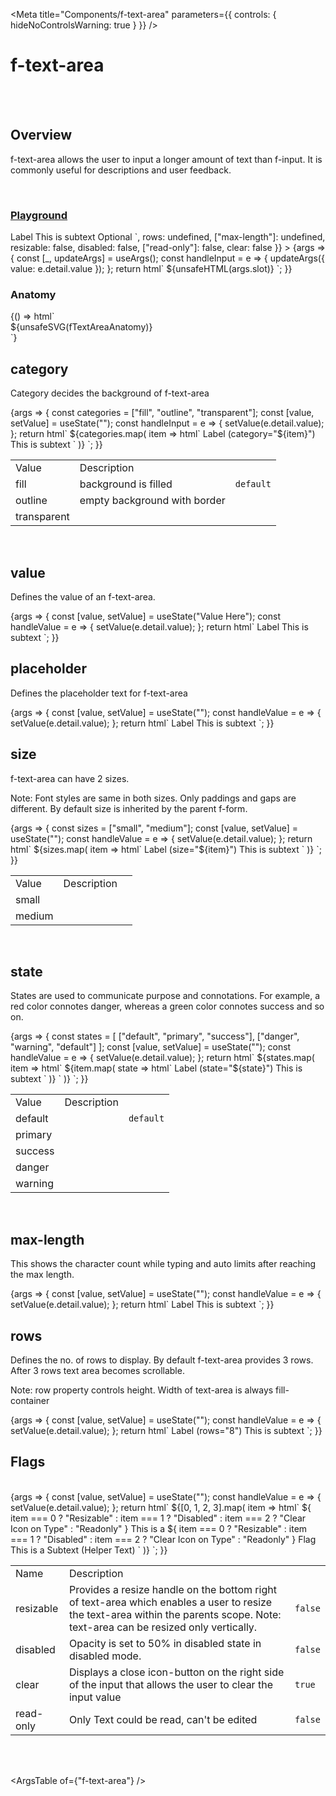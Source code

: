 
<Meta
	title="Components/f-text-area"
	parameters={{
		controls: { hideNoControlsWarning: true }
	}}
/>

# f-text-area

<br />
<br />

## Overview

<f-divider></f-divider>

f-text-area allows the user to input a longer amount of text than f-input. It is commonly useful for descriptions and user feedback.

<br />

### [Playground](/story/components-f-text-area--playground)

<Canvas>
	<Story
		name="Playground"
		argTypes={{
			value: { control: "text" },
			placeholder: { control: "text" },
			category: {
				control: "select",
				options: ["fill", "transparent", "outline"]
			},
			state: {
				control: "select",
				options: ["default", "success", "primary", "warning", "danger"]
			},
			size: {
				control: "radio",
				options: ["small", "medium"]
			},
			slot: { control: "text" },
			rows: {
				control: "text"
			},
			["max-length"]: {
				control: "text"
			},
			disabled: {
				control: "boolean"
			},
			["read-only"]: {
				control: "boolean"
			},
			clear: {
				control: "boolean"
			},
			resizable: {
				control: "boolean"
			}
		}}
		args={{
			value: undefined,
			placeholder: "Enter your text here",
			category: "fill",
			state: "default",
			size: "medium",
			slot: `  <f-text slot="label" variant="para" size="small">Label</f-text>
              <f-text slot="help" variant="para" size="small">This is subtext</f-text>
			  <f-text slot="subtitle" state="secondary" variant="para" size="small">Optional</f-text>
			<f-icon slot="icon-tooltip" source="i-question-filled" tooltip="some info"></f-icon>`,
			rows: undefined,
			["max-length"]: undefined,
			resizable: false,
			disabled: false,
			["read-only"]: false,
			clear: false
		}}
	>
		{args => {
			const [_, updateArgs] = useArgs();
			const handleInput = e => {
				updateArgs({ value: e.detail.value });
			};
			return html`
				<f-div width="100%" align="middle-center" padding="large">
					<f-div width="80%" align="middle-center">
						<f-text-area
							category=${args.category}
							placeholder=${args.placeholder}
							?resizable=${args.resizable}
							?clear=${args.clear}
							.state=${args.state}
							.size=${args.size}
							value=${args.value}
							@input=${handleInput}
							max-length=${args["max-length"]}
							?disabled=${args.disabled}
							?read-only=${args["read-only"]}
							rows=${args.rows}
							mask-value
						>
							${unsafeHTML(args.slot)}
						</f-text-area></f-div
					></f-div
				>
			`;
		}}
	</Story>
</Canvas>

<br />

### Anatomy

<f-divider></f-divider>

<Story name="Anatomy">
	{() => html`<div class="align-center">${unsafeSVG(fTextAreaAnatomy)}</div>`}
</Story>

<br />

## category

<f-divider></f-divider>

Category decides the background of f-text-area

<Canvas>
	<Story name="category">
		{args => {
			const categories = ["fill", "outline", "transparent"];
			const [value, setValue] = useState("");
			const handleInput = e => {
				setValue(e.detail.value);
			};
			return html`
				<f-div width="100%" align="middle-center" padding="large" gap="medium">
					${categories.map(
						item => html`<f-div>
           <f-text-area
              category=${item}
              placeholder="This is a textarea"
              size="medium"
              value=${value}
              @input=${handleInput}
            >
              <f-text slot="label" variant="para" size="small">Label (category="${item}")</f-text>
              <f-text slot="help" variant="para" size="small">This is subtext</f-text>
            </f-text-area></f-div
        ></f-div
      >`
					)}
				</f-div>
			`;
		}}
	</Story>
</Canvas>

<table class="custom-table">
	<tbody>
		<tr>
			<td>Value</td>
			<td>Description</td>
			<td></td>
		</tr>
		<tr>
			<td>fill</td>
			<td>background is filled</td>
			<td>
				<code>default</code>
			</td>
		</tr>
		<tr>
			<td>outline</td>
			<td>empty background with border</td>
			<td></td>
		</tr>
		<tr>
			<td>transparent</td>
			<td></td>
			<td></td>
		</tr>
	</tbody>
</table>

<br />

## value

Defines the value of an f-text-area.

<Canvas>
	<Story name="value">
		{args => {
			const [value, setValue] = useState("Value Here");
			const handleValue = e => {
				setValue(e.detail.value);
			};
			return html`
				<f-div width="100%" align="middle-center" padding="large">
					<f-div width="80%" align="middle-center">
						<f-text-area
							placeholder="This is a textarea"
							size="medium"
							value=${value}
							@input=${handleValue}
						>
							<f-text slot="label" variant="para" size="small">Label</f-text>
							<f-text slot="help" variant="para" size="small">This is subtext</f-text>
						</f-text-area></f-div
					></f-div
				>
			`;
		}}
	</Story>
</Canvas>

<br />

## placeholder

Defines the placeholder text for f-text-area

<Canvas>
	<Story name="placeholder">
		{args => {
			const [value, setValue] = useState("");
			const handleValue = e => {
				setValue(e.detail.value);
			};
			return html`
				<f-div width="100%" align="middle-center" padding="large">
					<f-div width="80%" align="middle-center">
						<f-text-area
							placeholder="This is a textarea"
							size="medium"
							value=${value}
							@input=${handleValue}
						>
							<f-text slot="label" variant="para" size="small">Label </f-text>
							<f-text slot="help" variant="para" size="small">This is subtext</f-text>
						</f-text-area></f-div
					></f-div
				>
			`;
		}}
	</Story>
</Canvas>

<br />

## size

<f-divider></f-divider>

f-text-area can have 2 sizes.

<p class="note-section">
	Note: Font styles are same in both sizes. Only paddings and gaps are different. By default size is
	inherited by the parent f-form.
</p>

<Canvas>
	<Story name="size">
		{args => {
			const sizes = ["small", "medium"];
			const [value, setValue] = useState("");
			const handleValue = e => {
				setValue(e.detail.value);
			};
			return html`
				<f-div width="100%" align="top-center" padding="large" gap="medium">
					${sizes.map(
						item => html`<f-div>
          <f-text-area
              placeholder="This is a textarea"
              size=${item}
              value=${value}
              @input=${handleValue}
            >
              <f-text slot="label" variant="para" size="small">Label (size="${item}")</f-text>
              <f-text slot="help" variant="para" size="small">This is subtext</f-text>
            </f-text-area></f-div
        ></f-div
      >`
					)}
				</f-div>
			`;
		}}
	</Story>
</Canvas>

<table class="custom-table">
	<tbody>
		<tr>
			<td>Value</td>
			<td>Description</td>
			<td></td>
		</tr>
		<tr>
			<td>small</td>
			<td></td>
			<td></td>
		</tr>
		<tr>
			<td>medium</td>
			<td></td>
			<td></td>
		</tr>
	</tbody>
</table>

<br />

## state

<f-divider></f-divider>

States are used to communicate purpose and connotations. For example, a red color connotes danger, whereas a green color connotes success and so on.

<Canvas>
	<Story name="state">
		{args => {
			const states = [
				["default", "primary", "success"],
				["danger", "warning", "default"]
			];
			const [value, setValue] = useState("");
			const handleValue = e => {
				setValue(e.detail.value);
			};
			return html`
				<f-div direction="column" gap="medium">
					${states.map(
						item => html` <f-div align="middle-center" padding="large" gap="medium">
							${item.map(
								state => html`<f-div>
									<f-text-area
										placeholder="This is a textarea"
										size="medium"
										state=${state}
										value=${value}
										@input=${handleValue}
									>
										<f-text slot="label" variant="para" size="small"
											>Label (state="${state}")</f-text
										>
										<f-text slot="help" variant="para" size="small">This is subtext</f-text>
									</f-text-area></f-div
								>`
							)}
						</f-div>`
					)}
				</f-div>
			`;
		}}
	</Story>
</Canvas>

<table class="custom-table">
	<tbody>
		<tr>
			<td>Value</td>
			<td>Description</td>
			<td></td>
		</tr>
		<tr>
			<td>default</td>
			<td></td>
			<td>
				<code>default</code>
			</td>
		</tr>
		<tr>
			<td>primary</td>
			<td></td>
			<td> </td>
		</tr>
		<tr>
			<td>success</td>
			<td></td>
			<td></td>
		</tr>
		<tr>
			<td>danger</td>
			<td></td>
			<td></td>
		</tr>
		<tr>
			<td>warning</td>
			<td></td>
			<td></td>
		</tr>
	</tbody>
</table>

<br />

## max-length

This shows the character count while typing and auto limits after reaching the max length.

<Canvas>
	<Story name="max-length">
		{args => {
			const [value, setValue] = useState("");
			const handleValue = e => {
				setValue(e.detail.value);
			};
			return html`
				<f-div width="100%" align="middle-center" padding="large">
					<f-div width="80%" align="middle-center">
						<f-text-area
							placeholder="This is a textarea"
							size="medium"
							value=${value}
							@input=${handleValue}
							max-length="100"
						>
							<f-text slot="label" variant="para" size="small">Label</f-text>
							<f-text slot="help" variant="para" size="small">This is subtext</f-text>
						</f-text-area></f-div
					></f-div
				>
			`;
		}}
	</Story>
</Canvas>

<br />

## rows

Defines the no. of rows to display. By default f-text-area provides 3 rows. After 3 rows text area becomes scrollable.

<p class="note-section">
	Note: row property controls height. Width of text-area is always fill-container
</p>

<Canvas>
	<Story name="rows">
		{args => {
			const [value, setValue] = useState("");
			const handleValue = e => {
				setValue(e.detail.value);
			};
			return html`
				<f-div width="100%" align="middle-center" padding="large">
					<f-div width="80%" align="middle-center">
						<f-text-area
							placeholder="This is a textarea"
							size="medium"
							value=${value}
							@input=${handleValue}
							rows="8"
						>
							<f-text slot="label" variant="para" size="small">Label (rows="8")</f-text>
							<f-text slot="help" variant="para" size="small">This is subtext</f-text>
						</f-text-area></f-div
					></f-div
				>
			`;
		}}
	</Story>
</Canvas>

<br />

## Flags

<f-divider></f-divider>

<br />

<Canvas>
	<Story name="Flags">
		{args => {
			const [value, setValue] = useState("");
			const handleValue = e => {
				setValue(e.detail.value);
			};
			return html`
				<f-div width="100%" align="top-center" padding="large" gap="medium">
					${[0, 1, 2, 3].map(
						item => html`<f-div>
          <f-text-area
            value=${value}
            placeholder="Write here"
            @input=${handleValue}
            size="medium"
            ?resizable=${item === 0 ? true : false}
            ?disabled=${item === 1 ? true : false}
            ?clear=${item === 2 ? true : false}
            ?read-only=${item === 3 ? true : false}
          >
            <f-div slot="label" padding="none" gap="none">${
							item === 0
								? "Resizable"
								: item === 1
								? "Disabled"
								: item === 2
								? "Clear Icon on Type"
								: "Readonly"
						}</f-div>
            <f-div slot="description" padding="none" gap="none">This is a ${
							item === 0
								? "Resizable"
								: item === 1
								? "Disabled"
								: item === 2
								? "Clear Icon on Type"
								: "Readonly"
						} Flag</f-div>
            <f-text slot="help" variant="para" size="small">This is a Subtext (Helper Text)</f-text>
          </f-text-area></f-div
        ></f-div
      >`
					)}
				</f-div>
			`;
		}}
	</Story>
</Canvas>

<table class="custom-table">
	<tbody>
		<tr>
			<td>Name</td>
			<td>Description</td>
			<td></td>
		</tr>
		<tr>
			<td>resizable</td>
			<td>
				Provides a resize handle on the bottom right of text-area which enables a user to resize the
				text-area within the parents scope. Note: text-area can be resized only vertically.
			</td>
			<td>
				<code>false</code>
			</td>
		</tr>
		<tr>
			<td>disabled</td>
			<td>Opacity is set to 50% in disabled state in disabled mode.</td>
			<td>
				<code>false</code>
			</td>
		</tr>
		<tr>
			<td>clear</td>
			<td>
				Displays a close icon-button on the right side of the input that allows the user to clear
				the input value
			</td>
			<td>
				<code>true</code>
			</td>
		</tr>
		<tr>
			<td>read-only</td>
			<td>Only Text could be read, can't be edited</td>
			<td>
				<code>false</code>
			</td>
		</tr>
	</tbody>
</table>

<br />

<br />

<ArgsTable of={"f-text-area"} />
